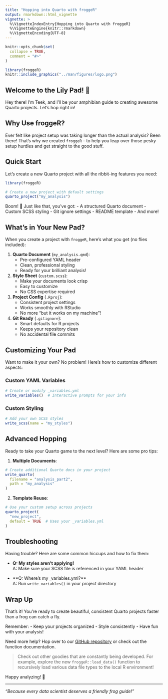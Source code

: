 ```yaml
---
title: "Hopping into Quarto with froggeR"
output: rmarkdown::html_vignette
vignette: >
  %\VignetteIndexEntry{Hopping into Quarto with froggeR}
  %\VignetteEngine{knitr::rmarkdown}
  %\VignetteEncoding{UTF-8}
---
```


```r
knitr::opts_chunk$set(
  collapse = TRUE,
  comment = "#>"
)
```

```r
library(froggeR)
knitr::include_graphics("../man/figures/logo.png")
```

## Welcome to the Lily Pad! 🐸

Hey there! I'm Teek, and I'll be your amphibian guide to creating awesome Quarto projects. Let's hop right in!

## Why Use froggeR?

Ever felt like project setup was taking longer than the actual analysis? Been there! That's why we created `froggeR` - to help you leap over those pesky setup hurdles and get straight to the good stuff.

## Quick Start

Let's create a new Quarto project with all the ribbit-ing features you need:

```r
library(froggeR)

# Create a new project with default settings
quarto_project("my_analysis")
```

Boom! 🎉 Just like that, you've got:
- A structured Quarto document
- Custom SCSS styling
- Git ignore settings
- README template
- And more!

## What's in Your New Pad?

When you create a project with `froggeR`, here's what you get (no flies included):

1. **Quarto Document** (`my_analysis.qmd`):
   - Pre-configured YAML header
   - Clean, professional styling
   - Ready for your brilliant analysis!

2. **Style Sheet** (`custom.scss`):
   - Make your documents look crisp
   - Easy to customize
   - No CSS expertise required

3. **Project Config** (`.Rproj`):
   - Consistent project settings
   - Works smoothly with RStudio
   - No more "but it works on my machine"!

4. **Git Ready** (`.gitignore`):
   - Smart defaults for R projects
   - Keeps your repository clean
   - No accidental file commits

## Customizing Your Pad

Want to make it your own? No problem! Here's how to customize different aspects:

### Custom YAML Variables

```r
# Create or modify _variables.yml
write_variables()  # Interactive prompts for your info
```

### Custom Styling

```r
# Add your own SCSS styles
write_scss(name = "my_styles")
```

## Advanced Hopping

Ready to take your Quarto game to the next level? Here are some pro tips:

1. **Multiple Documents**:
```r
# Create additional Quarto docs in your project
write_quarto(
  filename = "analysis_part2",
  path = "my_analysis"
)
```

2. **Template Reuse**:
```r
# Use your custom setup across projects
quarto_project(
  "new_project",
  default = TRUE  # Uses your _variables.yml
)
```

## Troubleshooting

Having trouble? Here are some common hiccups and how to fix them:

- **Q: My styles aren't applying!**  
  A: Make sure your SCSS file is referenced in your YAML header

- **Q: Where's my _variables.yml?**  
  A: Run `write_variables()` in your project directory

## Wrap Up

That's it! You're ready to create beautiful, consistent Quarto projects faster than a frog can catch a fly. 

Remember:
- Keep your projects organized
- Style consistently
- Have fun with your analysis!

Need more help? Hop over to our [GitHub repository](https://github.com/kyleGrealis/froggeR) or check out the function documentation.

> Check out other goodies that are constantly being developed. For example, explore the new `froggeR::load_data()` function to recursively load various data file types to the local R environment!

Happy analyzing! 🐸

---
*"Because every data scientist deserves a friendly frog guide!"*